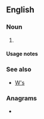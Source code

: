 {{also|ws|WS|Ws|ws.|.ws|W's|wš}}
==English==

===Noun===
{{head|en|noun form}}

# {{plural of|en|w}}

====Usage notes====
{{U:en:plurals of letters}}

===See also===
* [[W's]]

===Anagrams===
* {{anagrams|en|a=sw|S&W|SW|Sw.|sw.}}